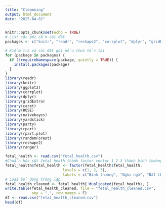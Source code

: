 ---
title: "Cleanning"
output: html_document
date: "2025-04-02"
---

```{r setup, include = FALSE}
knitr::opts_chunk$set(echo = TRUE)
# List các gói cần cài đặt
packages <- c("knitr", "readr", "reshape2", "corrplot", "dplyr", "gridExtra", "caret", "ROSE", "naivebayes", "yardstick", "party", "rpart", "rpart.plot", "randomForest" , "reshape2", "ranger")

# Kiểm tra và cài đặt gói nếu chưa tồn tại
for (package in packages) {
  if (!requireNamespace(package, quietly = TRUE)) {
    install.packages(package)
  }
}
library(readr)
library(knitr)
library(ggplot2)
library(corrplot)
library(dplyr)
library(gridExtra)
library(caret)
library(ROSE)
library(naivebayes)
library(yardstick)
library(party)
library(rpart)
library(rpart.plot)
library(randomForest)
library(reshape2)
library(ranger)
```










```{r}
fetal_health <- read.csv("fetal_health.csv")
#Chuẩn hóa cột fetal heath thành factor vector 1 2 3 thành bình thường bất thường
fetal_health$fetal_health <- factor(fetal_health$fetal_health, 
                          levels = c(1, 2, 3), 
                          labels = c("Bình thường", "Nghi ngờ", "Bất thường"))
# Loại bỏ dòng trùng lặp
fetal_health_cleaned <- fetal_health[!duplicated(fetal_health), ]
write.table(fetal_health_cleaned, file = "fetal_health_cleaned.csv",
            sep = ",", row.names = F)
df <- read.csv("fetal_health_cleaned.csv")
head(df)






```










